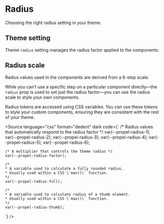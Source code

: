 
<Meta title="Theming/Radius" />

# Radius

Choosing the right radius setting in your theme.

## Theme setting

Theme `radius` setting manages the radius factor applied to the components:

<SourceCode of={TimeSeriesStories.RadiusStory} shown />

## Radius scale

Radius values used in the components are derived from a 6-step scale.

While you can't use a specific step on a particular component directly—the `radius` prop is used to set just the radius
factor—you can use the radius scale to style your own components.

Radius tokens are accessed using CSS variables. You can use these tokens to style your custom components, ensuring they
are consistent with the rest of your theme.

<Source
  language="css"
  format="dedent"
  dark
  code={`
    /* Radius values that automatically respond to the radius factor */
    var(--propel-radius-1);
    var(--propel-radius-2);
    var(--propel-radius-3);
    var(--propel-radius-4);
    var(--propel-radius-5);
    var(--propel-radius-6);

    /* A multiplier that controls the theme radius */
    var(--propel-radius-factor);

    /*
    * A variable used to calculate a fully rounded radius.
    * Usually used within a CSS \`max()\` function.
    */
    var(--propel-radius-full);

    /*
    * A variable used to calculate radius of a thumb element.
    * Usually used within a CSS \`max()\` function.
    */
    var(--propel-radius-thumb);

`} />
